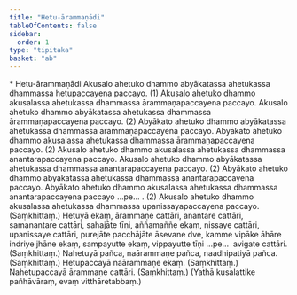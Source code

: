 ```yaml
---
title: "Hetu-ārammaṇādi"
tableOfContents: false
sidebar:
  order: 1
type: "tipitaka"
basket: "ab"
---
```



<DynamicBreadcrumb />

<Paragraph type="center">
* Hetu-ārammaṇādi
</Paragraph>

<Division number="8">

<Paragraph number="955">
Akusalo ahetuko dhammo abyākatassa ahetukassa dhammassa hetupaccayena paccayo. (1)
</Paragraph>

<Paragraph number="956">
Akusalo ahetuko dhammo akusalassa ahetukassa dhammassa ārammaṇapaccayena paccayo. Akusalo ahetuko dhammo abyākatassa ahetukassa dhammassa ārammaṇapaccayena paccayo. (2)
</Paragraph>

<Paragraph number="957">
Abyākato ahetuko dhammo abyākatassa ahetukassa dhammassa ārammaṇapaccayena paccayo. Abyākato ahetuko dhammo akusalassa ahetukassa dhammassa ārammaṇapaccayena paccayo. (2)
</Paragraph>

<Paragraph number="958">
Akusalo ahetuko dhammo akusalassa ahetukassa dhammassa anantarapaccayena paccayo. Akusalo ahetuko dhammo abyākatassa ahetukassa dhammassa anantarapaccayena paccayo. (2)
</Paragraph>

<Paragraph number="959">
Abyākato ahetuko dhammo abyākatassa ahetukassa dhammassa anantarapaccayena paccayo. Abyākato ahetuko dhammo akusalassa ahetukassa dhammassa anantarapaccayena paccayo …pe… . (2)
</Paragraph>

<Paragraph number="960">
Akusalo ahetuko dhammo akusalassa ahetukassa dhammassa upanissayapaccayena paccayo. (Saṃkhittaṃ.)
</Paragraph>

</Division>
<Division number="9">

<Paragraph number="961">
Hetuyā ekaṃ, ārammaṇe cattāri, anantare cattāri, samanantare cattāri, sahajāte tīṇi, aññamaññe ekaṃ, nissaye cattāri, upanissaye cattāri, purejāte pacchājāte āsevane dve, kamme vipāke āhāre indriye jhāne ekaṃ, sampayutte ekaṃ, vippayutte tīṇi …pe…  avigate cattāri. (Saṃkhittaṃ.)
</Paragraph>

<Paragraph number="962">
Nahetuyā pañca, naārammaṇe pañca, naadhipatiyā pañca. (Saṃkhittaṃ.)
</Paragraph>

<Paragraph number="963">
Hetupaccayā naārammaṇe ekaṃ. (Saṃkhittaṃ.)
</Paragraph>

<Paragraph number="964">
Nahetupaccayā ārammaṇe cattāri. (Saṃkhittaṃ.)
</Paragraph>

<Paragraph number="965">
(Yathā kusalattike pañhāvāraṃ, evaṃ vitthāretabbaṃ.)
</Paragraph>
</Division>